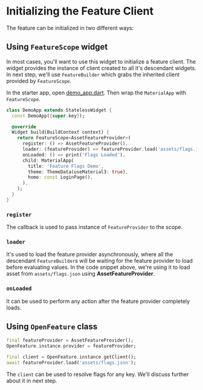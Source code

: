 # Initializing the Feature Client

The feature can be initialized in two different ways:

## Using `FeatureScope` widget

In most cases, you'll want to use this widget to initialize a feature client.
The widget provides the instance of client created to all it's descendant widgets.
In next step, we'll use `FeatureBuilder` which grabs the inherited client provided by `FeatureScope`.

In the starter app, open [demo_app.dart](https://github.com/AcmeSoftwareLLC/clean_framework/blob/codelabs/lib/demo_app.dart).
Then wrap the `MaterialApp` with `FeatureScope`.

```dart
class DemoApp extends StatelessWidget {
  const DemoApp({super.key});

  @override
  Widget build(BuildContext context) {
    return FeatureScope<AssetFeatureProvider>(
      register: () => AssetFeatureProvider(),
      loader: (featureProvider) => featureProvider.load('assets/flags.json'),
      onLoaded: () => print('Flags Loaded'),
      child: MaterialApp(
        title: 'Feature Flags Demo',
        theme: ThemeData(useMaterial3: true),
        home: const LoginPage(),
      ),
    );
  }
}
```

### `register`
The callback is used to pass instance of `FeatureProvider` to the scope.

### `loader`
It's used to load the feature provider asynchronously, where all the descendant `FeatureBuilder`s
will be waiting for the feature provider to load before evaluating values. In the code snippet above,
we're using it to load asset from `assets/flags.json` using **AssetFeatureProvider**.

### `onLoaded`
It can be used to perform any action after the feature provider completely loads.

## Using `OpenFeature` class

```dart
final featureProvider = AssetFeatureProvider();
OpenFeature.instance.provider = featureProvider;

final client = OpenFeature.instance.getClient();
await featureProvider.load('assets/flags.json');
```

The `client` can be used to resolve flags for any key. We'll discuss further about it in next step.